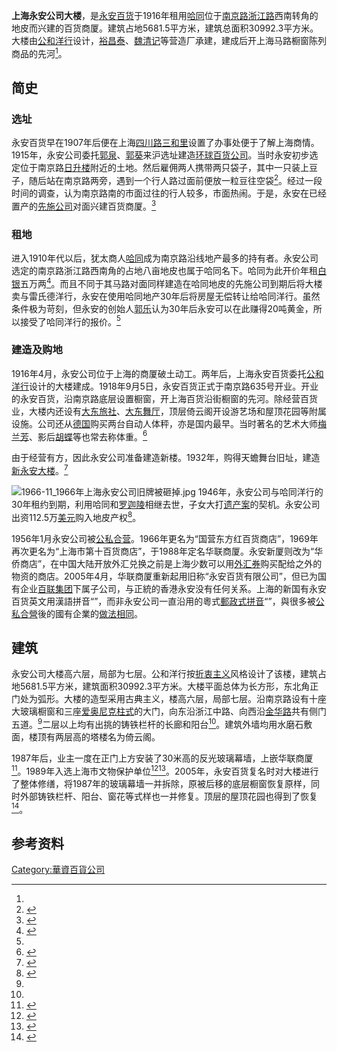 {{Infobox Modern Building
|image             = Old Wing On in Shanghai.jpg
|caption           = 永安公司倚云阁
|name              = 上海永安公司大楼
|location_country  = {{CHN}}
|location_town     = [[上海市|上海市]][[南京东路_(上海市)|南京东路]]635号
|owner             = 
|architect         = [[公和洋行|公和洋行]]
|construction_start_date= 1916年
|completion_date   = 1918年
|date_demolished   = 
|cost              = 
|structural_system = 
|style             = 
}}

'''上海永安公司大楼'''，是[[永安百货|永安百货]]于1916年租用[[哈同|哈同]]位于[[南京东路_(上海市)|南京路]][[浙江中路|浙江路]]西南转角的地皮而兴建的百货商厦。建筑占地5681.5平方米，建筑总面积30992.3平方米。大楼由[[公和洋行|公和洋行]]设计，[[裕昌泰|裕昌泰]]、[[魏清记|魏清记]]等营造厂承建，建成后开上海马路橱窗陈列商品的先河<ref name="WO1"/>。

==简史==
===选址===
永安百货早在1907年后便在上海[[四川路_(上海)|四川路]][[三和里_(上海)|三和里]]设置了办事处便于了解上海商情。1915年，永安公司委托[[郭泉_(商人)|郭泉]]、[[郭葵|郭葵]]来沪选址建造[[百货公司|环球百货公司]]。当时永安初步选定位于南京路[[日升楼|日升楼]]附近的土地。然后雇佣两人携带两只袋子，其中一只装上豆子，随后站在南京路两旁，遇到一个行人路过面前便放一粒豆往空袋<ref>{{cite web |url=http://money.163.com/11/0328/11/707R1UHB00253G87_2.html |language=zh |title=上海滩永安百货百年不倒法宝 |publisher=网易 |accessdate=2014-07-30 |archive-date=2020-11-14 |archive-url=https://web.archive.org/web/20201114172649/https://money.163.com/11/0328/11/707R1UHB00253G87_2.html |dead-url=no }}</ref>。经过一段时间的调查，认为南京路南的市面过往的行人较多，市面热闹。于是，永安在已经置产的[[先施公司|先施公司]]对面兴建百货商厦。<ref name="WO1">{{cite web |url=http://www.shtong.gov.cn/newsite/node2/node71994/node81772/node81774/node81784/userobject1ai108955.html |language=zh |title=上海名建筑志>>欧美风情的沪滨广厦>>古典式的永安大楼与现代摩天楼式的"七重天" |publisher=上海地方志办公室 |accessdate=2014-07-30 |deadurl=yes |archiveurl=https://web.archive.org/web/20140618061303/http://shtong.gov.cn/newsite/node2/node71994/node81772/node81774/node81784/userobject1ai108955.html |archivedate=2014-06-18 }}</ref>

===租地===
进入1910年代以后，犹太商人[[哈同|哈同]]成为南京路沿线地产最多的持有者。永安公司选定的南京路浙江路西南角的占地八亩地皮也属于哈同名下。哈同为此开价年租[[白银|白银]]五万两<ref>{{cite web |url=http://history.eastday.com/h/shlpp/u1a8139290.html |language=zh |title=旧上海最上档次“公司” 永安三度更名重回南京路 |publisher=东方网 |accessdate=2014-07-30 |archive-date=2014-08-11 |archive-url=https://web.archive.org/web/20140811164409/http://history.eastday.com/h/shlpp/u1a8139290.html |dead-url=yes }}</ref>。而且不同于其马路对面同样建造在哈同地皮的先施公司到期后将大楼卖与雷氏德洋行，永安在使用哈同地产30年后将房屋无偿转让给哈同洋行。虽然条件极为苛刻，但永安的创始人[[郭乐|郭乐]]认为30年后永安可以在此赚得20吨黄金，所以接受了哈同洋行的报价。<ref name="WO1"/>

===建造及购地===
1916年4月，永安公司位于上海的商厦破土动工。两年后，上海永安百货委托[[公和洋行|公和洋行]]设计的大楼建成。1918年9月5日，永安百货正式于南京路635号开业。开业的永安百货，沿南京路底层设置橱窗，开上海百货沿街橱窗的先河。除经营百货业，大楼内还设有[[大东旅社|大东旅社]]、[[大东舞厅|大东舞厅]]，顶层倚云阁开设游艺场和屋顶花园等附属设施。公司还从[[德国|德国]]购买两台自动人体秤，亦是国内最早。当时著名的艺术大师[[梅兰芳|梅兰芳]]、影后[[胡蝶_(演員)|胡蝶]]等也常去称体重。<ref>{{Cite web|title=上海地方志办公室|url=http://www.shtong.gov.cn/dfz_web/DFZ/ZhangInfo?idnode=66480&tableName=userobject1a&id=-1|access-date=2022-01-27|work=www.shtong.gov.cn|archive-date=2022-01-27|archive-url=https://web.archive.org/web/20220127060859/http://www.shtong.gov.cn/dfz_web/DFZ/ZhangInfo?idnode=66480&tableName=userobject1a&id=-1}}</ref>

由于经营有方，因此永安公司准备建造新楼。1932年，购得天蟾舞台旧址，建造[[新永安大楼|新永安大楼]]。<ref name=":0">{{Cite book|title=《老上海高楼广厦》|last=薛理勇|first=|publisher=上海书店出版社|year=2014|isbn=9787545809114|location=|pages=P90}}</ref>

[[File:1966-11_1966年上海永安公司旧牌被砸掉.jpg|thumb]]
1946年，永安公司与哈同洋行的30年租约到期，利用哈同和[[罗迦陵|罗迦陵]]相继去世，子女大打[[哈同遗产案|遗产案]]的契机。永安公司出资112.5万[[美元|美元]]购入地皮产权<ref>{{cite web |url=http://bj.house.sina.com.cn/news/2005-02-03/174161911.html |language=zh |title=上海永安百货：中国最早的建筑综合体 |publisher=新浪网 |accessdate=2014-07-30 |archive-date=2014-08-10 |archive-url=https://web.archive.org/web/20140810053001/http://bj.house.sina.com.cn/news/2005-02-03/174161911.html |dead-url=no }}</ref>。

1956年1月永安公司被[[公私合营|公私合营]]。1966年更名为“国营东方红百货商店”，1969年再次更名为“上海市第十百货商店”，于1988年定名华联商厦。永安新厦则改为“华侨商店”，在中国大陆开放外汇兑换之前是上海少数可以用[[外汇券|外汇券]]购买配给之外的物资的商店。2005年4月，华联商厦重新起用旧称“永安百货有限公司”，但已为国有企业[[百联集团|百联集团]]下属子公司，与正統的香港永安没有任何关系。上海的新国有永安百货英文用漢語拼音“{{lang|en|Yongan}}”，而非永安公司一直沿用的粵式[[郵政式拼音|郵政式拼音]]“{{lang|en|Wing On}}”，與很多被[[公私合营|公私合營]]後的國有企業的[[广州地名#传统（粤拼）地名及建筑物名称列表|做法相同]]。

==建筑==

{{文物保护单位
| 级别 = 省级
| 省区市 = 上海市
| 名称 = 老永安公司
| 图片 = 
| 编号 = 5-14
| 分类 = 近现代重要史迹及代表性建筑
| 时代 = 1918年
| 所在 = [[上海市|上海市]][[黄浦区|黄浦区]]
| 登录 = 1989年9月25日
}}
永安公司大楼高六层，局部为七层。公和洋行按[[折衷主義|折衷主义]]风格设计了该楼，建筑占地5681.5平方米，建筑面积30992.3平方米。大楼平面总体为长方形，东北角正门处为弧形。大楼的造型采用古典主义，楼高六层，局部七层。沿南京路设有十座大玻璃橱窗和三座[[爱奥尼柱式|爱奥尼克柱式]]的大门，向东沿浙江中路、向西沿[[金华路（上海）|金华路]]共有侧门五道。<ref name=":0" />二层以上均有出挑的铸铁栏杆的长廊和阳台<ref name="WO1"/>。建筑外墙均用水磨石敷面，楼顶有两层高的塔楼名为倚云阁。

1987年后，业主一度在正门上方安装了30米高的反光玻璃幕墙，上嵌华联商厦<ref>{{cite book|author=黄浦区人民政府 |title=上海市黄浦区地名志 |page=543 |year=1989 |publisher=上海社会科学院出版社 |location=上海市淮海中路622弄7号 |isbn=7805152993 }}</ref>。1989年入选上海市文物保护单位<ref>{{Cite book|title=新编上海大观|last=卢莹辉主编；吴云溥，曹宪镛，徐同甫，林路副主编|publisher=上海：[[上海社会科学院出版社|上海社会科学院出版社]]|year=1993.03|isbn=7-80515-697-2|pages=547-551}}</ref><ref>{{Cite book|title=中国文物地图集 上海分册|last=国家文物局主编|publisher=北京：[[中华地图学社|中华地图学社]]|year=2017.01|isbn=978-7-80031-643-2|pages=136-140}}</ref>。2005年，永安百货复名时对大楼进行了整体修缮，将1987年的玻璃幕墙一并拆除，原被后移的底层橱窗恢复原样，同时外部铸铁栏杆、阳台、窗花等式样也一并修复。顶层的屋顶花园也得到了恢复<ref>{{cite web |url=http://news.eastday.com/eastday/shnews/node42337/node42418/node42421/node55649/userobject1ai1028403.html |language=zh |title=华联商厦“修复如旧” 28日翻牌“永安百货” |publisher=东方网 |accessdate=2014-07-30 |archive-date=2016-03-04 |archive-url=https://web.archive.org/web/20160304195659/http://news.eastday.com/eastday/shnews/node42337/node42418/node42421/node55649/userobject1ai1028403.html |dead-url=no }}</ref>。

==参考资料==
{{注脚}}
{{上海市文物保护单位}}
{{上海市第一批优秀历史建筑}}

[[Category:華資百貨公司|Category:華資百貨公司]]